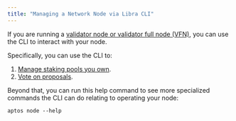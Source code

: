 ```yaml
---
title: "Managing a Network Node via Libra CLI"
---
```


If you are running a [validator node or validator full node (VFN)](/network/nodes/validator-node), you can use the CLI to interact with your node.

Specifically, you can use the CLI to:

1. [Manage staking pools you own](/network/nodes/validator-node/connect-nodes/staking-pool-operations).
2. [Vote on proposals](/network/nodes/validator-node/connect-nodes/staking-pool-voter).

Beyond that, you can run this help command to see more specialized commands the CLI can do relating to operating your node:

```shellscript filename="Terminal"
aptos node --help
```
